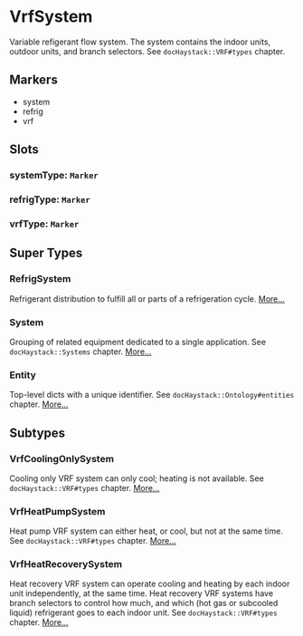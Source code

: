 # VrfSystem
Variable refigerant flow system.  The system contains the indoor
units, outdoor units, and branch selectors.  See `docHaystack::VRF#types`
chapter.
## Markers
- system
- refrig
- vrf

## Slots

### systemType: `Marker`

### refrigType: `Marker`

### vrfType: `Marker`


## Super Types
### RefrigSystem
Refrigerant distribution to fulfill all or parts of a refrigeration cycle. 
[More...](./RefrigSystem)

### System
Grouping of related equipment dedicated to a single application.
See `docHaystack::Systems` chapter. 
[More...](./System)

### Entity
Top-level dicts with a unique identifier.
See `docHaystack::Ontology#entities` chapter. 
[More...](./Entity)


## Subtypes
### VrfCoolingOnlySystem
Cooling only VRF system can only cool; heating is not available.
See `docHaystack::VRF#types` chapter. 
[More...](./VrfCoolingOnlySystem)
### VrfHeatPumpSystem
Heat pump VRF system can either heat, or cool, but not at the same time.
See `docHaystack::VRF#types` chapter. 
[More...](./VrfHeatPumpSystem)
### VrfHeatRecoverySystem
Heat recovery VRF system can operate cooling and heating by each indoor unit
independently, at the same time. Heat recovery VRF systems have branch selectors
to control how much, and which (hot gas or subcooled liquid) refrigerant
goes to each indoor unit.  See `docHaystack::VRF#types` chapter. 
[More...](./VrfHeatRecoverySystem)

